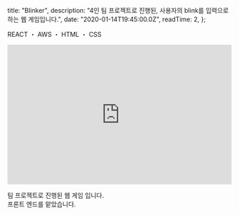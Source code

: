 
  title: "Blinker",
  description:
    "4인 팀 프로젝트로 진행된, 사용자의 blink를 입력으로 하는 웹 게임입니다.",
  date: "2020-01-14T19:45:00.0Z",
  readTime: 2,
};


<p style={{ textAlign: "center", fontFamily: "Rajdhani" }}>
  REACT ・ AWS ・ HTML ・ CSS
</p>

<div style={{ paddingTop: "2rem" }}>
  <iframe
    width="100%"
    height="315"
    src="https://www.youtube.com/embed/dZItllhooso"
    title="YouTube video player"
    frameBorder="0"
    allow="accelerometer; autoplay; clipboard-write; encrypted-media; gyroscope; picture-in-picture"
    allowFullScreen
  ></iframe>
</div>

<p
  style={{
    paddingTop: "2rem",
    fontFamily: "seoulNamsanL",
    fontSize: "0.8rem",
    fontWeight: "200",
    textAlign: "center",
  }}
>
  팀 프로젝트로 진행된 웹 게임 입니다.
  <br />
  프론트 엔드를 맡았습니다.
  <br />
  <br />
</p>
